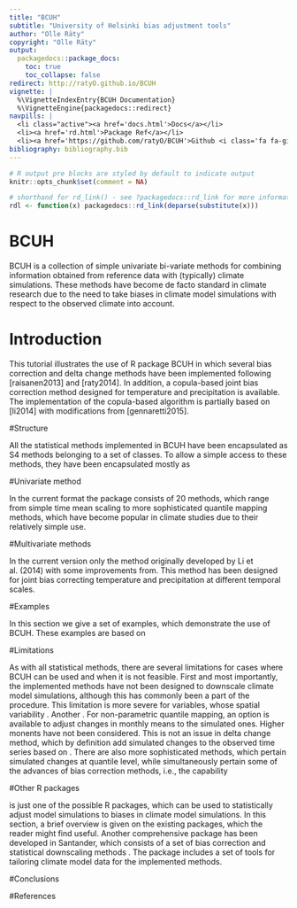 ```yaml
---
title: "BCUH"
subtitle: "University of Helsinki bias adjustment tools"
author: "Olle Räty"
copyright: "Olle Räty"
output:
  packagedocs::package_docs:
    toc: true
    toc_collapse: false
redirect: http://ratyO.github.io/BCUH
vignette: |
  %\VignetteIndexEntry{BCUH Documentation}
  %\VignetteEngine{packagedocs::redirect}
navpills: |
  <li class="active"><a href='docs.html'>Docs</a></li>
  <li><a href='rd.html'>Package Ref</a></li>
  <li><a href='https://github.com/ratyO/BCUH'>Github <i class='fa fa-github'></i></a></li>
bibliography: bibliography.bib
---
```


```r
# R output pre blocks are styled by default to indicate output
knitr::opts_chunk$set(comment = NA)

# shorthand for rd_link() - see ?packagedocs::rd_link for more information
rdl <- function(x) packagedocs::rd_link(deparse(substitute(x)))
```

# BCUH

BCUH is a collection of simple univariate bi-variate methods for combining information obtained from reference data with (typically) climate simulations. These methods have become de facto standard in climate research due to the need to take biases in climate model simulations with respect to the observed climate into account. 

# Introduction

This tutorial illustrates the use of R package BCUH in which several bias correction and delta change methods have been implemented following [raisanen2013] and [raty2014]. In addition, a copula-based joint bias correction method designed for temperature and precipitation is available. The implementation of the copula-based algorithm is partially based on [li2014] with modifications from [gennaretti2015].

#Structure

All the statistical methods implemented in BCUH have been encapsulated as S4 methods belonging to a set of classes. To allow a simple access to these methods, they have been encapsulated mostly as

#Univariate method

In the current format the package consists of 20 methods, which range from simple time mean scaling to more sophisticated quantile mapping methods, which have become popular in climate studies due to their relatively simple use. 

#Multivariate methods

In the current version only the method originally developed by Li et al. (2014) with some improvements from. This method has been designed for joint bias correcting temperature and precipitation at different temporal scales. 

#Examples

In this section we give a set of examples, which demonstrate the use of BCUH. These examples are based on 

#Limitations

As with all statistical methods, there are several limitations for cases where BCUH can be used and when it is not feasible. First and most importantly, the implemented methods have not been designed to downscale climate model simulations, although this has commonly been a part of the procedure. This limitation is more severe for variables, whose spatial variability . Another . For non-parametric quantile mapping, an option is available to adjust changes in monthly means to the simulated ones. Higher monents have not been considered. This is not an issue in delta change method, which by definition add simulated changes to the observed time series based on . There are also more sophisticated methods, which pertain simulated changes at quantile level, while simultaneously pertain some of the advances of bias correction methods, i.e., the capability

#Other R packages

\code{BCUH} is just one of the possible R packages, which can be used to statistically adjust model simulations to biases in climate model simulations. In this section, a brief overview is given on the existing packages, which the reader might find useful. Another comprehensive package has been developed in Santander, which consists of a set of bias correction and statistical downscaling methods \url{https://github.com/SantanderMetGroup/downscaleR}. The package includes a set of tools for tailoring  climate model data for the implemented methods.

#Conclusions

#References


